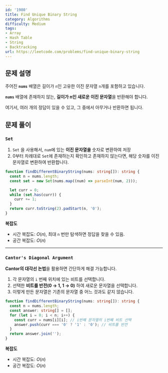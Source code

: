 ```yaml
---
id: '1980'
title: Find Unique Binary String
category: Algorithms
difficulty: Medium
tags:
- Array
- Hash Table
- String
- Backtracking
url: https://leetcode.com/problems/find-unique-binary-string
---
```


## 문제 설명

주어진 **`nums`** 배열은 길이가 `n`인 고유한 이진 문자열 `n`개를 포함하고 있습니다.

**`nums`** 배열에 존재하지 않는, **길이가 n인 새로운 이진 문자열**을 반환해야 합니다.

여기서, 여러 개의 정답이 있을 수 있고, 그 중에서 아무거나 반환하면 됩니다.

## 문제 풀이

### `Set`

1. `Set` 을 사용해서, `num`에 있는 **이진 문자열을** 숫자로 변환하여 저장
2. 0부터 차례대로 `Set`에 존재하는지 확인하고 존재하지 않는다면, 해당 숫자를 이진 문자열로 변환하여 반환합니다.

```typescript filename="solution.ts" copy
function findDifferentBinaryString(nums: string[]): string {
  const n = nums.length;
  const set = new Set(nums.map((num) => parseInt(num, 2)));

  let curr = 0;
  while (set.has(curr)) {
    curr += 1;
  }
  return curr.toString(2).padStart(n, '0');
}
```

**복잡도**

- 시간 복잡도: $O(n)$, 최대 `n` 번만 탐색하면 정답을 찾을 수 있음.
- 공간 복잡도: $O(n)$

---

### **`Cantor's Diagonal Argument`**

**Cantor의 대각선 논법**을 활용하면 간단하게 해결 가능합니다.

1. 각 문자열의 `i` 번째 위치에 있는 비트를 선택합니다.
2. 선택한 **비트를 반전(0 → 1, 1 → 0)** 하여 새로운 문자열을 선택합니다.
3. 이렇게 만든 문자열은 기존의 문자열 중 어느 것과도 같지 않습니다.

```typescript filename="solution.ts" copy
function findDifferentBinaryString(nums: string[]): string {
  const n = nums.length;
  const answer: string[] = [];
  for (let i = 0; i < n; i++) {
    const curr = nums[i][i]; // i번째 문자열의 i번째 비트 선택
    answer.push(curr === '0' ? '1' : '0'); // 비트를 반전
  }
  return answer.join('');
}
```

**복잡도**

- 시간 복잡도: $O(n)$
- 공간 복잡도: $O(n)$

